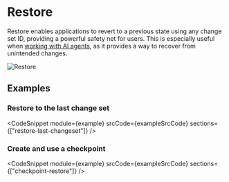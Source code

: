 
# Restore

Restore enables applications to revert to a previous state using any change set ID, providing a powerful safety net for users. This is especially useful when [working with AI agents](../ai-agent-collaboration.md), as it provides a way to recover from unintended changes.

![Restore](/restore.svg)

## Examples

### Restore to the last change set

<CodeSnippet
  module={example}
  srcCode={exampleSrcCode}
  sections={["restore-last-changeset"]}
/>

### Create and use a checkpoint

<CodeSnippet
  module={example}
  srcCode={exampleSrcCode}
  sections={["checkpoint-restore"]}
/>

